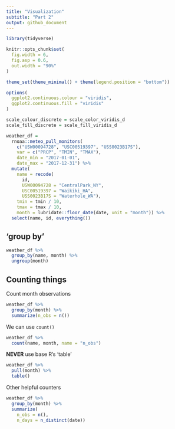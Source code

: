 ```yaml
---
title: "Visualization"
subtitle: "Part 2"
output: github_document
---
```


```r
library(tidyverse)

knitr::opts_chunk$set(
  fig.width = 6,
  fig.asp = 0.6,
  out.width = "90%"
)

theme_set(theme_minimal() + theme(legend.position = "bottom"))

options(
  ggplot2.continuous.colour = "viridis",
  ggplot2.continuous.fill = "viridis"
)

scale_colour_discrete = scale_color_viridis_d
scale_fill_discrete = scale_fill_viridis_d
```

```r
weather_df =  
  rnoaa::meteo_pull_monitors(
    c("USW00094728", "USC00519397", "USS0023B17S"),
    var = c("PRCP", "TMIN", "TMAX"), 
    date_min = "2017-01-01",
    date_max = "2017-12-31") %>% 
  mutate(
    name = recode(
      id, 
      USW00094728 = "CentralPark_NY", 
      USC00519397 = "Waikiki_HA",
      USS0023B17S = "Waterhole_WA"),
    tmin = tmin / 10,
    tmax = tmax / 10,
    month = lubridate::floor_date(date, unit = "month")) %>%
  select(name, id, everything())
```

## 'group by'

```r
weather_df %>% 
  group_by(name, month) %>% 
  ungroup(month)
```

## Counting things

Count month observations

```r
weather_df %>% 
  group_by(month) %>% 
  summarize(n_obs = n())
```

We can use `count()`

```r
weather_df %>% 
  count(name, month, name = "n_obs")
```

**NEVER** use base R's 'table'

```r
weather_df %>% 
  pull(month) %>% 
  table()
```

Other helpful counters

```r
weather_df %>% 
  group_by(month) %>% 
  summarize(
    n_obs = n(),
    n_days = n_distinct(date))
```

